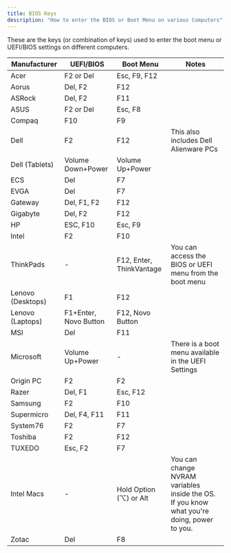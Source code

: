 ```yaml
---
title: BIOS Keys
description: "How to enter the BIOS or Boot Menu on various Computers"
---
```


These are the keys (or combination of keys) used to enter the boot menu or UEFI/BIOS settings on different computers.

| Manufacturer      | UEFI/BIOS             | Boot Menu                | Notes                                                                                      |
| ----------------- | --------------------- | ------------------------ | ------------------------------------------------------------------------------------------ |
| Acer              | F2 or Del             | Esc, F9, F12             |                                                                                            |
| Aorus             | Del, F2               | F12                      |                                                                                            |
| ASRock            | Del, F2               | F11                      |                                                                                            |
| ASUS              | F2 or Del             | Esc, F8                  |                                                                                            |
| Compaq            | F10                   | F9                       |                                                                                            |
| Dell              | F2                    | F12                      | This also includes Dell Alienware PCs                                                      |
| Dell (Tablets)    | Volume Down+Power     | Volume Up+Power          |                                                                                            |
| ECS               | Del                   | F7                       |                                                                                            |
| EVGA              | Del                   | F7                       |                                                                                            |
| Gateway           | Del, F1, F2           | F12                      |                                                                                            |
| Gigabyte          | Del, F2               | F12                      |                                                                                            |
| HP                | ESC, F10              | Esc, F9                  |                                                                                            |
| Intel             | F2                    | F10                      |                                                                                            |
| ThinkPads         | -                     | F12, Enter, ThinkVantage | You can access the BIOS or UEFI menu from the boot menu                                    |
| Lenovo (Desktops) | F1                    | F12                      |                                                                                            |
| Lenovo (Laptops)  | F1+Enter, Novo Button | F12, Novo Button         |                                                                                            |
| MSI               | Del                   | F11                      |                                                                                            |
| Microsoft         | Volume Up+Power       | -                        | There is a boot menu available in the UEFI Settings                                        |
| Origin PC         | F2                    | F2                       |                                                                                            |
| Razer             | Del, F1               | Esc, F12                 |                                                                                            |
| Samsung           | F2                    | F10                      |                                                                                            |
| Supermicro        | Del, F4, F11          | F11                      |                                                                                            |
| System76          | F2                    | F7                       |                                                                                            |
| Toshiba           | F2                    | F12                      |                                                                                            |
| TUXEDO            | Esc, F2               | F7                       |                                                                                            |
| Intel Macs        | -                     | Hold Option (⌥) or Alt  | You can change NVRAM variables inside the OS. If you know what you're doing, power to you. |
| Zotac             | Del                   | F8                       |                                                                                            |
